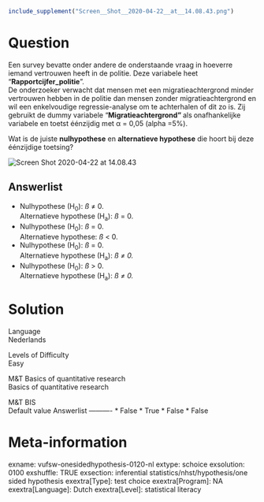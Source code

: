```r
include_supplement("Screen__Shot__2020-04-22__at__14.08.43.png")
```

Question
========
Een survey bevatte onder andere de onderstaande vraag in hoeverre iemand
vertrouwen heeft in de politie. Deze variabele heet
“**Rapportcijfer\_politie**”.  
De onderzoeker verwacht dat mensen met een migratieachtergrond minder
vertrouwen hebben in de politie dan mensen zonder migratieachtergrond en
wil een enkelvoudige regressie-analyse om te achterhalen of dit zo is.
Zij gebruikt de dummy variabele
"**Migratieachtergrond" **als** **onafhankelijke variabele en toetst
éénzijdig met α = 0,05 (alpha =5%).  
  
Wat is de juiste **nulhypothese** en **alternatieve hypothese** die
hoort bij deze éénzijdige toetsing?  
  
<img src="Screen__Shot__2020-04-22__at__14.08.43.png"
class="fr-fic fr-dii enlargeimage tvcss_2"
alt="Screen Shot 2020-04-22 at 14.08.43" />

Answerlist
----------
* Nulhypothese (H<sub>0</sub>): *ß* ≠ 0.  
  Alternatieve hypothese (H<sub>a</sub>): *ß* = 0.
* Nulhypothese (H<sub>0</sub>): *ß* = 0.  
  Alternatieve hypothese: *ß* &lt; 0.
* Nulhypothese (H<sub>0</sub>): *ß* = 0.  
  Alternatieve hypothese (H<sub>a</sub>): *ß ≠ 0.*
* Nulhypothese (H<sub>0</sub>): *ß* &gt; 0.  
  Alternatieve hypothese (H<sub>a</sub>): *ß ≠ 0.*

Solution
========











Language  
Nederlands

Levels of Difficulty  
Easy

M&T Basics of quantitative research  
Basics of quantitative research

M&T BIS  
Default value
Answerlist
----------
* False
* True
* False
* False

Meta-information
================
exname: vufsw-onesidedhypothesis-0120-nl
extype: schoice
exsolution: 0100
exshuffle: TRUE
exsection: inferential statistics/nhst/hypothesis/one sided hypothesis
exextra[Type]: test choice
exextra[Program]: NA
exextra[Language]: Dutch
exextra[Level]: statistical literacy

